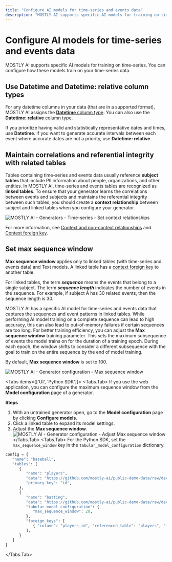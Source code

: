 ```yaml
---
title: "Configure AI models for time-series and events data"
description: "MOSTLY AI supports specific AI models for training on time-series. You can configure how these models train on your time-series data."
---
```



# Configure AI models for time-series and events data

MOSTLY AI supports specific AI models for training on time-series. You can configure how these models train on your time-series data.

## Use Datetime and Datetime: relative column types

For any datetime columns in your data (that are in a supported format), MOSTLY AI assigns the [**Datetime** column type](/generators/configure/set-encoding-types#datetime). You can also use the [**Datetime: relative** column type](/generators/configure/set-encoding-types#datetime-relative).

If you prioritize having valid and statistically representative dates and times, use **Datetime**. If you want to generate accurate intervals between each event where accurate dates are not a priority, use **Datetime: relative**.

## Maintain correlations and referential integrity with related tables

Tables containing time-series and events data usually reference **subject tables** that include PII information about people, organizations, and other entities. In MOSTLY AI, time-series and events tables are recognized as **linked tables**. To ensure that your generator learns the correlations between events and subjects and maintains the referential integrity between such tables, you should create a **context relationship** between subject and linked tables when you configure your generator.

<Image 
   src="/docs/docimages/generators/configure-time-series/time-series-01-set-context-relationships.webp" 
   alt="MOSTLY AI - Generators - Time-series - Set context relationships" 
   width={800} 
   height={150}
/>

For more information, see [Context and non-context relationships](/generators/configure/set-table-relationships/multi-table#context-and-non-context-relationships) and [Context foreign key](/generators/configure/set-table-relationships#context-foreign-key).

## Set max sequence window

**Max sequence window** applies only to linked tables (with time-series and events data) and Text models. A linked table has a [context foreign key](/generators/configure/set-table-relationships#context-foreign-key) to another table.

For linked tables, the term **_sequence_** means the events that belong to a single subject. The term **_sequence length_** indicates the number of events in the sequence. For example, if subject A has 30 related events, then the sequence length is 30.

MOSTLY AI has a specific AI model for time-series and events data that captures the sequences and event patterns in linked tables. While performing AI model training on a complete sequence can lead to high accuracy, this can also lead to out-of-memory failures if certain sequences are too long. For better training efficiency, you can adjust the **Max sequence window** training parameter. This sets the maximum subsequence of events the model trains on for the duration of a training epoch. During each epoch, the window shifts to consider a different subsequence with the goal to train on the entire sequence by the end of model training.

By default, **Max sequence window** is set to 100.

<Image
    src="/docs/docimages/generators/configure-time-series/max-sequence-window.svg"
    alt="MOSTLY AI - Generator configuration - Max sequence window"
    width={900}
    height={300}
/>

<Tabs items={['UI', 'Python SDK']}>
<Tabs.Tab>
If you use the web application, you can configure the maximum sequence window from the **Model configuration** page of a generator.

**Steps**

1. With an untrained generator open, go to the **Model configuration** page by clicking **Configure models**.
2. Click a linked table to expand its model settings.
3. Adjust the **Max sequence window**.
    <Image
        src="/docs/docimages/generators/configure-time-series/time-series-02-adjust-max-sequence-window.webp"
        alt="MOSTLY AI - Generator configuration - Adjust Max sequence window"
        width={900}
        height={300}
    />
</Tabs.Tab>
<Tabs.Tab>
For the Python SDK, set the `max_sequence_window` key in the `tabular_model_configuration` dictionary.

```python filename="python" copy {13}
config = {
   "name": "baseball",
   "tables": [
      {
         "name": "players",
         "data": "https://github.com/mostly-ai/public-demo-data/raw/dev/baseball/players.csv.gz",
         "primary_key": "id",
      },
      {
         "name": "batting",
         "data": "https://github.com/mostly-ai/public-demo-data/raw/dev/baseball/batting.csv.gz",
         "tabular_model_configuration": {
            "max_sequence_window": 20,
         },
         "foreign_keys": [
            { "column": "players_id", "referenced_table": "players", "is_context": True }
         ],
      }
   ]
}
```
</Tabs.Tab>
</Tabs>